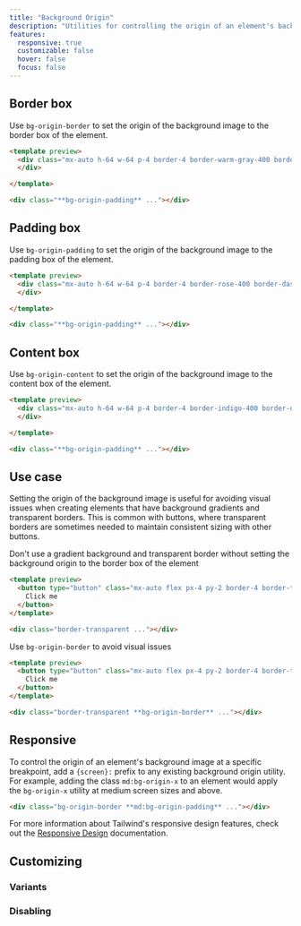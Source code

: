 ```yaml
---
title: "Background Origin"
description: "Utilities for controlling the origin of an element's background image or gradient."
features:
  responsive: true
  customizable: false
  hover: false
  focus: false
---
```




## Border box

Use `bg-origin-border` to set the origin of the background image to the border box of the element.

```html warmGray
<template preview>
  <div class="mx-auto h-64 w-64 p-4 border-4 border-warm-gray-400 border-dashed rounded-2xl shadow-xl bg-white bg-no-repeat" style="background-image:url('https://images.unsplash.com/photo-1554629947-334ff61d85dc?ixid=MnwxMjA3fDB8MHxwaG90by1wYWdlfHx8fGVufDB8fHx8&ixlib=rb-1.2.1&auto=format&fit=crop&w=256&h=256&q=80'); background-origin: border-box;">
  </div>

</template>

<div class="**bg-origin-padding** ..."></div>
```

## Padding box

Use `bg-origin-padding` to set the origin of the background image to the padding box of the element.

```html rose
<template preview>
  <div class="mx-auto h-64 w-64 p-4 border-4 border-rose-400 border-dashed rounded-2xl shadow-xl bg-white bg-no-repeat" style="background-image:url('https://images.unsplash.com/photo-1554629947-334ff61d85dc?ixid=MnwxMjA3fDB8MHxwaG90by1wYWdlfHx8fGVufDB8fHx8&ixlib=rb-1.2.1&auto=format&fit=crop&w=256&h=256&q=80'); background-origin: padding-box;">
  </div>

</template>

<div class="**bg-origin-padding** ..."></div>
```

## Content box

Use `bg-origin-content` to set the origin of the background image to the content box of the element.

```html indigo
<template preview>
  <div class="mx-auto h-64 w-64 p-4 border-4 border-indigo-400 border-dashed rounded-2xl shadow-xl bg-white bg-no-repeat" style="background-image:url('https://images.unsplash.com/photo-1554629947-334ff61d85dc?ixid=MnwxMjA3fDB8MHxwaG90by1wYWdlfHx8fGVufDB8fHx8&ixlib=rb-1.2.1&auto=format&fit=crop&w=256&h=256&q=80'); background-origin: content-box;">
  </div>

</template>

<div class="**bg-origin-padding** ..."></div>
```

## Use case

Setting the origin of the background image is useful for avoiding visual issues when creating elements that have background gradients and transparent borders. This is common with buttons, where transparent borders are sometimes needed to maintain consistent sizing with other buttons.

<TipBad>Don't use a gradient background and transparent border without setting the background origin to the border box of the element</TipBad>

```html
<template preview>
  <button type="button" class="mx-auto flex px-4 py-2 border-4 border-transparent rounded-lg bg-gradient-to-r from-orange-400 via-red-500 to-pink-500 shadow-md text-white font-semibold hover:from-orange-500 hover:to-pink-600">
    Click me
  </button>
</template>

<div class="border-transparent ..."></div>
```

<TipGood>Use `bg-origin-border` to avoid visual issues</TipGood>

```html
<template preview>
  <button type="button" class="mx-auto flex px-4 py-2 border-4 border-transparent rounded-lg bg-gradient-to-r from-orange-400 via-red-500 to-pink-500 shadow-md text-white font-semibold hover:from-orange-500 hover:to-pink-600" style="background-origin: border-box;">
    Click me
  </button>
</template>

<div class="border-transparent **bg-origin-border** ..."></div>
```

## Responsive

To control the origin of an element's background image at a specific breakpoint, add a `{screen}:` prefix to any existing background origin utility. For example, adding the class `md:bg-origin-x` to an element would apply the `bg-origin-x` utility at medium screen sizes and above.

```html
<div class="bg-origin-border **md:bg-origin-padding** ..."></div>
```

For more information about Tailwind's responsive design features, check out the [Responsive Design](/docs/responsive-design) documentation.

## Customizing

### Variants

<Variants plugin="backgroundOrigin" />

### Disabling

<Disabling plugin="backgroundOrigin" />
